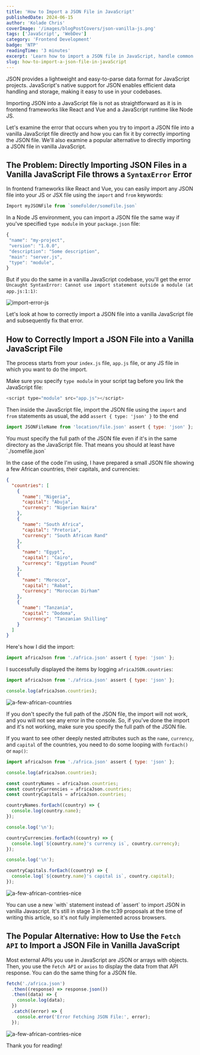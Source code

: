 ```yaml
---
title: 'How to Import a JSON File in JavaScript'
publishedDate: 2024-06-15
author: 'Kolade Chris'
coverImage: '/images/blogPostCovers/json-vanilla-js.png'
tags: ['JavaScript', 'WebDev']
category: 'Frontend Development'
badge: 'NTP'
readingTime: '3 minutes'
excerpt: 'Learn how to import a JSON file in JavaScript, handle common errors, and explore a practical alternative.'
slug: how-to-import-a-json-file-in-javaScript
---
```



JSON provides a lightweight and easy-to-parse data format for JavaScript projects. JavaScript's native support for JSON enables efficient data handling and storage, making it easy to use in your codebases.

Importing JSON into a JavaScript file is not as straightforward as it is in frontend frameworks like React and Vue and a JavaScript runtime like Node JS.

Let's examine the error that occurs when you try to import a JSON file into a vanilla JavaScript file directly and how you can fix it by correctly importing the JSON file. We'll also examine a popular alternative to directly importing a JSON file in vanilla JavaScript.

## The Problem: Directly Importing JSON Files in a Vanilla JavaScript File throws a `SyntaxError` Error

In frontend frameworks like React and Vue, you can easily import any JSON file into your JS or JSX file using the `import` and `from` keywords:

```js
Import myJSONFile from `someFolder/someFile.json`
```

In a Node JS environment, you can import a JSON file the same way if you've specified `type module` in your `package.json` file:

```js
{
 "name": "my-project",
 "version": "1.0.0",
 "description": "Some description",
 "main": "server.js",
 "type": "module",
}
```

But if you do the same in a vanilla JavaScript codebase, you'll get the error `Uncaught SyntaxError: Cannot use import statement outside a module (at app.js:1:1)`:

![import-error-js](../../../public/images/blogPostImages/import-json-vanilla-js/import-error.png)

Let's look at how to correctly import a JSON file into a vanilla JavaScript file and subsequently fix that error.

<NewsletterFrameInPost />

## How to Correctly Import a JSON File into a Vanilla JavaScript File

The process starts from your `index.js` file, `app.js` file, or any JS file in which you want to do the import.

Make sure you specify `type module` in your script tag before you link the JavaScript file:

```js
<script type="module" src="app.js"></script>
```

Then inside the JavaScript file, import the JSON file using the `import` and `from` statements as usual, the add `assert { type: 'json' }` to the end

```js
import JSONFileName from 'location/file.json' assert { type: 'json' };
```

<CautionAlertBox>
  You must specify the full path of the JSON file even if it's in the same
  directory as the JavaScript file. That means you should at least have
  `./somefile.json`
</CautionAlertBox>

In the case of the code I'm using, I have prepared a small JSON file showing a few African countries, their capitals, and currencies:

```json
{
  "countries": [
    {
      "name": "Nigeria",
      "capital": "Abuja",
      "currency": "Nigerian Naira"
    },
    {
      "name": "South Africa",
      "capital": "Pretoria",
      "currency": "South African Rand"
    },
    {
      "name": "Egypt",
      "capital": "Cairo",
      "currency": "Egyptian Pound"
    },
    {
      "name": "Morocco",
      "capital": "Rabat",
      "currency": "Moroccan Dirham"
    },
    {
      "name": "Tanzania",
      "capital": "Dodoma",
      "currency": "Tanzanian Shilling"
    }
  ]
}
```

Here's how I did the import:

```js
import africaJson from './africa.json' assert { type: 'json' };
```

I successfully displayed the items by logging `africaJSON.countries`:

```js ins={3}
import africaJson from './africa.json' assert { type: 'json' };

console.log(africaJson.countries);
```

![a-few-african-countries](../../../public/images/blogPostImages/import-json-vanilla-js/a-few-african-countries.png)

<NoteAlertBox>
  If you don't specify the full path of the JSON file, the import will not work,
  and you will not see any error in the console. So, if you've done the import
  and it's not working, make sure you specify the full path of the JSON file.
</NoteAlertBox>

If you want to see other deeply nested attributes such as the `name`, `currency`, and `capital` of the countries, you need to do some looping with `forEach()` or `map()`:

```js ins={5-23}
import africaJson from './africa.json' assert { type: 'json' };

console.log(africaJson.countries);

const countryNames = africaJson.countries;
const countryCurrencies = africaJson.countries;
const countryCapitals = africaJson.countries;

countryNames.forEach((country) => {
  console.log(country.name);
});

console.log('\n');

countryCurrencies.forEach((country) => {
  console.log(`${country.name}'s currency is`, country.currency);
});

console.log('\n');

countryCapitals.forEach((country) => {
  console.log(`${country.name}'s capital is`, country.capital);
});
```

![a-few-african-contries-nice](../../../public/images/blogPostImages/import-json-vanilla-js/a-few-african-contries-nice.png)

<TipAlertBox>
  You can use a new `with` statement instead of `assert` to import JSON in
  vanilla Javascript. It's still in stage 3 in the tc39 proposals at the time of
  writing this article, so it's not fully implemented across browsers.
</TipAlertBox>

## The Popular Alternative: How to Use the `Fetch API` to Import a JSON File in Vanilla JavaScript

Most external APIs you use in JavaScript are JSON or arrays with objects. Then, you use the `Fetch API` or `axios` to display the data from that API response. You can do the same thing for a JSON file.

```js
fetch('./africa.json')
  .then((response) => response.json())
  .then((data) => {
    console.log(data);
  })
  .catch((error) => {
    console.error('Error Fetching JSON File:', error);
  });
```

![a-few-african-contries-nice](../../../public/images/blogPostImages/import-json-vanilla-js/a-few-african-counties-fetch.png)

Thank you for reading!
